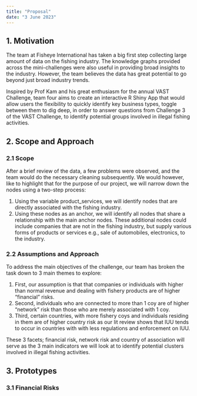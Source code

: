 ```yaml
---
title: "Proposal"
date: "3 June 2023"
---
```


## 1. Motivation

The team at Fisheye International has taken a big first step collecting large amount of data on the fishing industry. The knowledge graphs provided across the mini-challenges were also useful in providing broad insights to the industry. However, the team believes the data has great potential to go beyond just broad industry trends.

Inspired by Prof Kam and his great enthusiasm for the annual VAST Challenge, team four aims to create an interactive R Shiny App that would allow users the flexibility to quickly identify key business types, toggle between them to dig deep, in order to answer questions from Challenge 3 of the VAST Challenge, to identify potential groups involved in illegal fishing activities.

## 2. Scope and Approach

### 2.1 Scope

After a brief review of the data, a few problems were observed, and the team would do the necessary cleaning subsequently. We would however, like to highlight that for the purpose of our project, we will narrow down the nodes using a two-step process:

1.  Using the variable product_services, we will identify nodes that are directly associated with the fishing industry.
2.  Using these nodes as an anchor, we will identify all nodes that share a relationship with the main anchor nodes. These additional nodes could include companies that are not in the fishing industry, but supply various forms of products or services e.g., sale of automobiles, electronics, to the industry.

### 2.2 Assumptions and Approach

To address the main objectives of the challenge, our team has broken the task down to 3 main themes to explore:

1.  First, our assumption is that that companies or individuals with higher than normal revenue and dealing with fishery products are of higher "financial" risks.
2.  Second, individuals who are connected to more than 1 coy are of higher "network" risk than those who are merely associated with 1 coy.
3.  Third, certain countries, with more fishery coys and individuals residing in them are of higher country risk as our lit review shows that IUU tends to occur in countries with with less regulations and enforcement on IUU.

These 3 facets; financial risk, network risk and country of association will serve as the 3 main indicators we will look at to identify potential clusters involved in illegal fishing activities.

## 3. Prototypes

### 3.1 Financial Risks

### 
